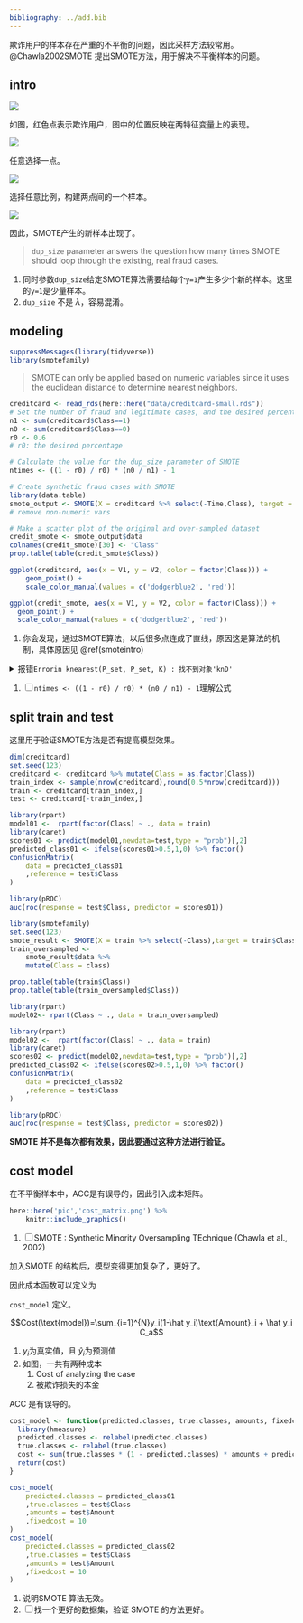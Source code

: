 ```yaml
---
bibliography: ../add.bib
---
```


欺诈用户的样本存在严重的不平衡的问题，因此采样方法较常用。
@Chawla2002SMOTE 提出SMOTE方法，用于解决不平衡样本的问题。


## intro {#smoteintro}

![](../pic/smote_step1.png)

如图，红色点表示欺诈用户，图中的位置反映在两特征变量上的表现。

![](../pic/smote_step2.png)

任意选择一点。

![](../pic/synthetic_case_3.png)

选择任意比例，构建两点间的一个样本。

![](../pic/smote_step3.png)

因此，SMOTE产生的新样本出现了。

>
`dup_size` parameter answers the question how many times SMOTE should loop through the existing, real fraud cases.

1. 同时参数`dup_size`给定SMOTE算法需要给每个`y=1`产生多少个新的样本。这里的`y=1`是少量样本。
1. `dup_size` 不是 $\lambda$，容易混淆。

## modeling

```r
suppressMessages(library(tidyverse))
library(smotefamily)
```

>
SMOTE can only be applied based on numeric variables since it uses the euclidean distance to determine nearest neighbors.

```r
creditcard <- read_rds(here::here("data/creditcard-small.rds"))
# Set the number of fraud and legitimate cases, and the desired percentage of legitimate cases
n1 <- sum(creditcard$Class==1)
n0 <- sum(creditcard$Class==0)
r0 <- 0.6
# r0: the desired percentage

# Calculate the value for the dup_size parameter of SMOTE
ntimes <- ((1 - r0) / r0) * (n0 / n1) - 1

# Create synthetic fraud cases with SMOTE
library(data.table)
smote_output <- SMOTE(X = creditcard %>% select(-Time,Class), target = creditcard$Class, K = 5, dup_size = ntimes)
# remove non-numeric vars

# Make a scatter plot of the original and over-sampled dataset
credit_smote <- smote_output$data
colnames(credit_smote)[30] <- "Class"
prop.table(table(credit_smote$Class))

ggplot(creditcard, aes(x = V1, y = V2, color = factor(Class))) +
    geom_point() +
    scale_color_manual(values = c('dodgerblue2', 'red'))

ggplot(credit_smote, aes(x = V1, y = V2, color = factor(Class))) +
  geom_point() +
  scale_color_manual(values = c('dodgerblue2', 'red'))
```

1. 你会发现，通过SMOTE算法，以后很多点连成了直线，原因这是算法的机制，具体原因见 \@ref(smoteintro)

<details>
<summary>报错`Errorin knearest(P_set, P_set, K) : 找不到对象'knD'`</summary>

1. 函数为`smotefamily::SMOTE`
1. [CSDN博客](https://blog.csdn.net/scc_hy/article/details/84190080)介绍其他的R中SMOTE的包
1. 解决办法是`install.packages("FNN")`
参考
[Stack Overflow](https://stackoverflow.com/questions/40206172/error-in-knearestdarr-p-set-k-object-knd-not-found?answertab=oldest)

</details>

1. [ ] `ntimes <- ((1 - r0) / r0) * (n0 / n1) - 1`理解公式

## split train and test

这里用于验证SMOTE方法是否有提高模型效果。

```r
dim(creditcard)
set.seed(123)
creditcard <- creditcard %>% mutate(Class = as.factor(Class))
train_index <- sample(nrow(creditcard),round(0.5*nrow(creditcard)))
train <- creditcard[train_index,]
test <- creditcard[-train_index,]
```

```r
library(rpart)
model01 <-  rpart(factor(Class) ~ ., data = train)
library(caret)
scores01 <- predict(model01,newdata=test,type = "prob")[,2]
predicted_class01 <- ifelse(scores01>0.5,1,0) %>% factor()
confusionMatrix(
    data = predicted_class01
    ,reference = test$Class
)

library(pROC)
auc(roc(response = test$Class, predictor = scores01))
```

```r
library(smotefamily) 
set.seed(123)
smote_result <- SMOTE(X = train %>% select(-Class),target = train$Class,K = 10, dup_size = 50)
train_oversampled <- 
    smote_result$data %>% 
    mutate(Class = class)
```

```r
prop.table(table(train$Class))
prop.table(table(train_oversampled$Class))
```

```r
library(rpart)
model02<- rpart(Class ~ ., data = train_oversampled)
```

```r
library(rpart)
model02 <-  rpart(factor(Class) ~ ., data = train)
library(caret)
scores02 <- predict(model02,newdata=test,type = "prob")[,2]
predicted_class02 <- ifelse(scores02>0.5,1,0) %>% factor()
confusionMatrix(
    data = predicted_class02
    ,reference = test$Class
)

library(pROC)
auc(roc(response = test$Class, predictor = scores02))
```

**SMOTE 并不是每次都有效果，因此要通过这种方法进行验证。**

## cost model

在不平衡样本中，ACC是有误导的，因此引入成本矩阵。

```r
here::here('pic','cost_matrix.png') %>% 
    knitr::include_graphics()
```

1. [ ] SMOTE : Synthetic Minority Oversampling TEchnique (Chawla et al., 2002)


加入SMOTE 的结构后，模型变得更加复杂了，更好了。

因此成本函数可以定义为

`cost_model` 定义。

$$Cost(\text{model})=\sum_{i=1}^{N}y_i(1-\hat y_i)\text{Amount}_i + \hat y_i C_a$$


1. $y_i$为真实值，且 $\hat y_i$为预测值
1. 如图，一共有两种成本
    1. Cost of analyzing the case
    1. 被欺诈损失的本金

ACC 是有误导的。

```r
cost_model <- function(predicted.classes, true.classes, amounts, fixedcost) {
  library(hmeasure)
  predicted.classes <- relabel(predicted.classes)
  true.classes <- relabel(true.classes)
  cost <- sum(true.classes * (1 - predicted.classes) * amounts + predicted.classes * fixedcost)
  return(cost)
}
```

```r
cost_model(
    predicted.classes = predicted_class01
    ,true.classes = test$Class
    ,amounts = test$Amount
    ,fixedcost = 10
)
cost_model(
    predicted.classes = predicted_class02
    ,true.classes = test$Class
    ,amounts = test$Amount
    ,fixedcost = 10
)
```

1. 说明SMOTE 算法无效。
1. [ ] 找一个更好的数据集，验证 SMOTE 的方法更好。
